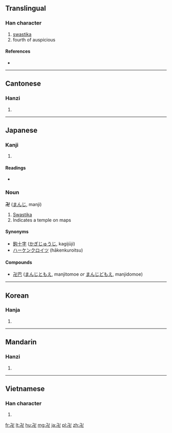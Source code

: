 {{also|卐}}
==Translingual==

===Han character===
{{Han char|rn=24|rad=十|as=04|sn=6|four=1221<sub>7</sub>|canj=弓X (NX)}}

# [[swastika]]
# fourth of auspicious

====References====
* {{Han ref|kx=0156.210|dkj=02724|dj=0356.080|hdz=10051.150|uh=534D|ud=21325|bh=C9C3|bd=51651}}

----

==Cantonese==

===Hanzi===
{{yue-hanzi|jyut=|y=maan6}}

# {{defn|Cantonese|sort=十04}}

----

==Japanese==

===Kanji===
{{ja-kanji|grade=|rs=十04}}

# {{defn|Japanese|sort=十04}}

====Readings====
* {{ja-readings|on=[[ばん]] (ban), [[まん]] (man)|kun=[[まんじ]] (manji)}}

===Noun===
'''卍''' ([[まんじ]], manji)

# [[Swastika]]
# Indicates a temple on maps

====Synonyms====
* [[鉤十字]] ([[かぎじゅうじ]], kagijūji)
* [[ハーケンクロイツ]] (hākenkuroitsu)

====Compounds====
* [[卍巴]] ([[まんじともえ]], manjitomoe ''or'' [[まんじどもえ]], manjidomoe)

----

==Korean==

===Hanja===
{{ko-hanja|hangeul=[[만]]|rv=man|mr=man}}

# {{defn|Korean|sort=十04}}

----

==Mandarin==

===Hanzi===
{{cmn-hanzi|pin=[[wàn]] ([[wan4]])|wg=wan<sup>4</sup>}}

# {{defn|Mandarin|sort=十04}}

----

==Vietnamese==

===Han character===
{{vi-hantu|vạn|rs=十04}}

# {{defn|Vietnamese|sort=十04}}

[[fr:卍]]
[[lt:卍]]
[[hu:卍]]
[[mg:卍]]
[[ja:卍]]
[[pl:卍]]
[[zh:卍]]